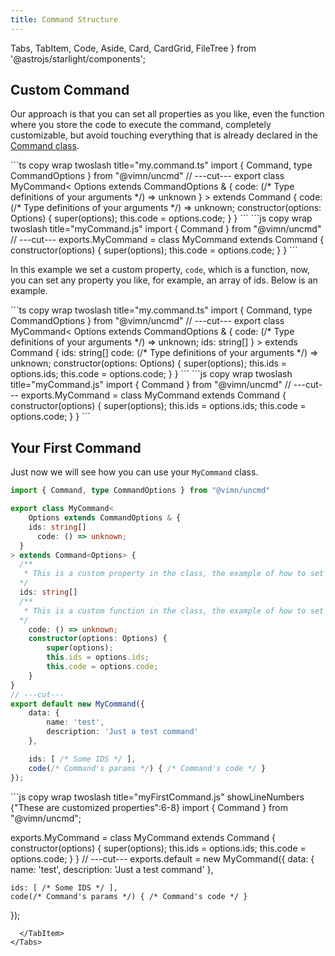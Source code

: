 ```yaml
---
title: Command Structure
---
```


  Tabs, TabItem, Code, Aside, Card, CardGrid, FileTree
} from '@astrojs/starlight/components';

## Custom Command
Our approach is that you can set all properties as you like, even the function where you store the code to execute the command, completely customizable, but avoid touching everything that is already declared in the [Command class](uncmd/reference/classes/command/).

<Tabs syncKey="language-select">
  <TabItem label="TypeScript" icon="seti:typescript">
```ts copy wrap twoslash title="my.command.ts"
import { Command, type CommandOptions } from "@vimn/uncmd"
// ---cut---
export class MyCommand<
	Options extends CommandOptions & { 
    code: (/* Type definitions of your arguments */) => unknown 
  }
> extends Command<Options> {
	code: (/* Type definitions of your arguments */) => unknown;
	constructor(options: Options) {
		super(options);
		this.code = options.code;
	}
}
```
  </TabItem>
  <TabItem label="JavaScript" icon="seti:javascript">
```js copy wrap twoslash title="myCommand.js"
import { Command } from "@vimn/uncmd"
// ---cut---
exports.MyCommand = class MyCommand extends Command {
	constructor(options) {
		super(options);
		this.code = options.code;
	}
}
```
  </TabItem>
</Tabs>

In this example we set a custom property, `code`, which is a function, now, you can set any property you like, for example, an array of ids. Below is an example.

<Tabs syncKey="language-select">
  <TabItem label="TypeScript" icon="seti:typescript">
```ts copy wrap twoslash title="my.command.ts"
import { Command, type CommandOptions } from "@vimn/uncmd"
// ---cut---
export class MyCommand<
	Options extends CommandOptions & {
    code: (/* Type definitions of your arguments */) => unknown; 
    ids: string[] 
  }
> extends Command<Options> {
  ids: string[]
	code: (/* Type definitions of your arguments */) => unknown;
	constructor(options: Options) {
		super(options);
		this.ids = options.ids;
		this.code = options.code;
	}
}
```
  </TabItem>
  <TabItem label="JavaScript" icon="seti:javascript">
```js copy wrap twoslash title="myCommand.js"
import { Command } from "@vimn/uncmd"
// ---cut---
exports.MyCommand = class MyCommand extends Command {
	constructor(options) {
		super(options);
		this.ids = options.ids;
		this.code = options.code;
	}
}
```
  </TabItem>
</Tabs>

## Your First Command
Just now we will see how you can use your `MyCommand` class.
<Tabs syncKey="language-select">
  <TabItem label="TypeScript" icon="seti:typescript">
```ts copy wrap twoslash title="my.first.command.ts" showLineNumbers {"These are customized properties":6-8}
import { Command, type CommandOptions } from "@vimn/uncmd"

export class MyCommand<
	Options extends CommandOptions & {
    ids: string[]
	  code: () => unknown;
  }
> extends Command<Options> {
  /**
   * This is a custom property in the class, the example of how to set them is just above
  */
  ids: string[]
  /**
   * This is a custom function in the class, the example of how to set them is just above
  */
	code: () => unknown;
	constructor(options: Options) {
		super(options);
		this.ids = options.ids;
		this.code = options.code;
	}
}
// ---cut---
export default new MyCommand({
	data: {
		name: 'test',
		description: 'Just a test command'
	},

	ids: [ /* Some IDS */ ],
	code(/* Command's params */) { /* Command's code */ }
});
```
  </TabItem>
  <TabItem label="JavaScript" icon="seti:javascript">
```js copy wrap twoslash title="myFirstCommand.js" showLineNumbers {"These are customized properties":6-8}
import { Command } from "@vimn/uncmd";

exports.MyCommand = class MyCommand extends Command {
	constructor(options) {
		super(options);
		this.ids = options.ids;
		this.code = options.code;
	}
}
// ---cut---
exports.default = new MyCommand({
	data: {
		name: 'test',
		description: 'Just a test command'
	},

	ids: [ /* Some IDS */ ],
	code(/* Command's params */) { /* Command's code */ }
});
```
  </TabItem>
</Tabs>